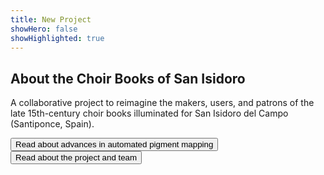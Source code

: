 ```yaml
---
title: New Project
showHero: false
showHighlighted: true
---
```


## About the Choir Books of San Isidoro

A collaborative project to reimagine the makers, users, and patrons of the late 15th-century choir books illuminated for San Isidoro del Campo (Santiponce, Spain).

<ButtonWrapper>
  <Button href="https://www.mdpi.com/2076-3417/14/16/6857">Read about advances in automated pigment mapping</Button>
  <Button href="/about">Read about the project and team</Button>
</ButtonWrapper>
